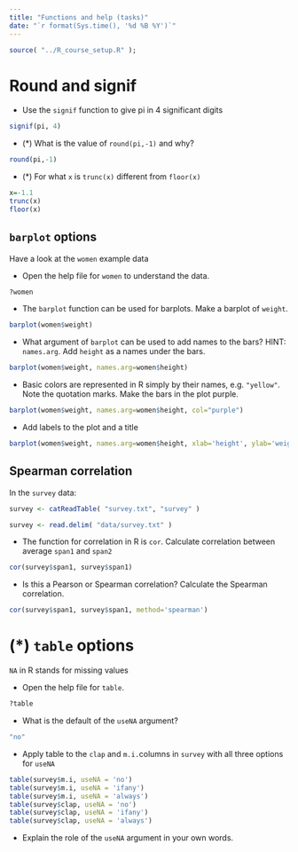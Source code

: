 ```yaml
---
title: "Functions and help (tasks)"
date: "`r format(Sys.time(), '%d %B %Y')`"
---
```


```r
source( "../R_course_setup.R" );
```

# Round and signif {#signif}

- Use the `signif` function to give pi in 4 significant digits
```r
signif(pi, 4)
```

- (*) What is the value of `round(pi,-1)` and why?
```r
round(pi,-1)
```

- (*) For what `x` is `trunc(x)` different from `floor(x)`
```r
x=-1.1
trunc(x)
floor(x)
```


## `barplot` options {#help}

Have a look at the `women` example data

- Open the help file for `women` to understand the data.
```r
?women
```

- The `barplot` function can be used for barplots. Make a barplot of `weight`.
```r
barplot(women$weight)
```

-	What argument of `barplot` can be used to add names to the bars? HINT: `names.arg`. Add `height` as a names under the bars.
```r
barplot(women$weight, names.arg=women$height)
```

- Basic colors are represented in R simply by their names, e.g. `"yellow"`. Note the quotation marks. Make the bars in the plot purple.
```r
barplot(women$weight, names.arg=women$height, col="purple")
```

- Add labels to the plot and a title
```r
barplot(women$weight, names.arg=women$height, xlab='height', ylab='weight', main='Average weight vs. height') 
```


## Spearman correlation

In the `survey` data:

```r
survey <- catReadTable( "survey.txt", "survey" )
```
```r
survey <- read.delim( "data/survey.txt" )
```

-	The function for correlation in R is `cor`. Calculate correlation between average `span1` and `span2`
```r
cor(survey$span1, survey$span1)
```

- Is this a Pearson or Spearman correlation? Calculate the Spearman correlation.
```r
cor(survey$span1, survey$span1, method='spearman')
```

# (*) `table` options

`NA` in R stands for missing values

- Open the help file for `table`.
```r
?table
```

- What is the default of the `useNA` argument?
```r
"no"
```

- Apply table to the `clap` and `m.i.`columns in `survey` with all three options for `useNA`
```r
table(survey$m.i, useNA = 'no')
table(survey$m.i, useNA = 'ifany')
table(survey$m.i, useNA = 'always')
table(survey$clap, useNA = 'no')
table(survey$clap, useNA = 'ifany')
table(survey$clap, useNA = 'always')
```

- Explain the role of the `useNA` argument in your own words.
